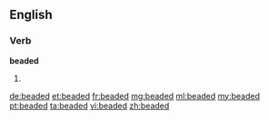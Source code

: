 ==English==

===Verb===
'''beaded'''

# {{en-past of|bead}}

[[de:beaded]]
[[et:beaded]]
[[fr:beaded]]
[[mg:beaded]]
[[ml:beaded]]
[[my:beaded]]
[[pt:beaded]]
[[ta:beaded]]
[[vi:beaded]]
[[zh:beaded]]